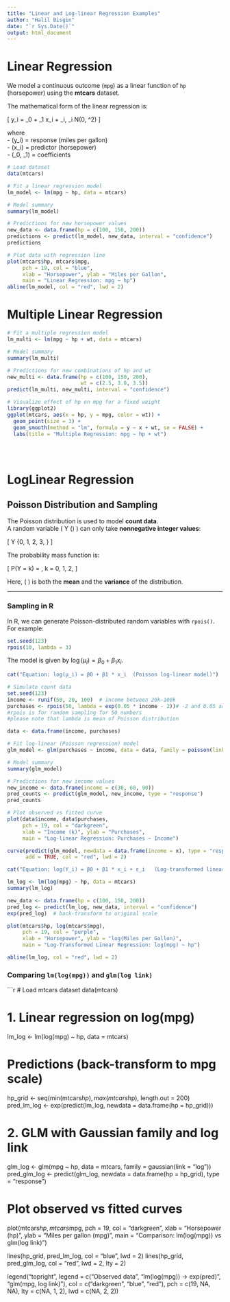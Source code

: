 ```yaml
---
title: "Linear and Log-linear Regression Examples"
author: "Halil Bisgin"
date: "`r Sys.Date()`"
output: html_document
---
```


# Linear Regression

We model a continuous outcome (`mpg`) as a linear function of `hp` (horsepower) using the **mtcars** dataset.

The mathematical form of the linear regression is:  

\[
y_i = \beta_0 + \beta_1 x_i + \epsilon_i, \quad \epsilon_i \sim N(0, \sigma^2)
\]

where  
- \(y_i\) = response (miles per gallon)  
- \(x_i\) = predictor (horsepower)  
- \(\beta_0, \beta_1\) = coefficients  

```r
# Load dataset
data(mtcars)

# Fit a linear regression model
lm_model <- lm(mpg ~ hp, data = mtcars)

# Model summary
summary(lm_model)

# Predictions for new horsepower values
new_data <- data.frame(hp = c(100, 150, 200))
predictions <- predict(lm_model, new_data, interval = "confidence")
predictions

# Plot data with regression line
plot(mtcars$hp, mtcars$mpg, 
     pch = 19, col = "blue", 
     xlab = "Horsepower", ylab = "Miles per Gallon",
     main = "Linear Regression: mpg ~ hp")
abline(lm_model, col = "red", lwd = 2)

```

# Multiple Linear Regression

```r
# Fit a multiple regression model
lm_multi <- lm(mpg ~ hp + wt, data = mtcars)

# Model summary
summary(lm_multi)

# Predictions for new combinations of hp and wt
new_multi <- data.frame(hp = c(100, 150, 200),
                        wt = c(2.5, 3.0, 3.5))
predict(lm_multi, new_multi, interval = "confidence")

# Visualize effect of hp on mpg for a fixed weight
library(ggplot2)
ggplot(mtcars, aes(x = hp, y = mpg, color = wt)) +
  geom_point(size = 3) +
  geom_smooth(method = "lm", formula = y ~ x + wt, se = FALSE) +
  labs(title = "Multiple Regression: mpg ~ hp + wt")





```

# LogLinear Regression


## Poisson Distribution and Sampling

The Poisson distribution is used to model **count data**.  
A random variable \( Y \sim \text{Poisson}(\lambda) \) can only take **nonnegative integer values**:

\[
Y \in \{0, 1, 2, 3, \ldots\}
\]

The probability mass function is:

\[
P(Y = k) = \frac{\lambda^k e^{-\lambda}}{k!}, \quad k = 0, 1, 2, \ldots
\]

Here, \( \lambda \) is both the **mean** and the **variance** of the distribution.

---

### Sampling in R

In R, we can generate Poisson-distributed random variables with `rpois()`.  
For example:

```r
set.seed(123)
rpois(10, lambda = 3)
```

The model is given by $\log(\mu_i) = \beta_0 + \beta_1 x_i$.


```r

cat("Equation: log(μ_i) = β0 + β1 * x_i  (Poisson log-linear model)")

# Simulate count data
set.seed(123)
income <- runif(50, 20, 100)  # income between 20k–100k
purchases <- rpois(50, lambda = exp(0.05 * income - 2))# -2 and 0.05 are the real coefficients
#rpois is for random sampling for 50 numbers 
#please note that lambda is mean of Poisson distribution

data <- data.frame(income, purchases)

# Fit log-linear (Poisson regression) model
glm_model <- glm(purchases ~ income, data = data, family = poisson(link = "log"))

# Model summary
summary(glm_model)

# Predictions for new income values
new_income <- data.frame(income = c(30, 60, 90))
pred_counts <- predict(glm_model, new_income, type = "response")
pred_counts

# Plot observed vs fitted curve
plot(data$income, data$purchases, 
     pch = 19, col = "darkgreen",
     xlab = "Income (k)", ylab = "Purchases",
     main = "Log-linear Regression: Purchases ~ Income")

curve(predict(glm_model, newdata = data.frame(income = x), type = "response"), 
      add = TRUE, col = "red", lwd = 2)
```

```r
cat("Equation: log(Y_i) = β0 + β1 * x_i + ε_i   (Log-transformed linear model)")

lm_log <- lm(log(mpg) ~ hp, data = mtcars)
summary(lm_log)

new_data <- data.frame(hp = c(100, 150, 200))
pred_log <- predict(lm_log, new_data, interval = "confidence")
exp(pred_log)  # back-transform to original scale

plot(mtcars$hp, log(mtcars$mpg),
     pch = 19, col = "purple",
     xlab = "Horsepower", ylab = "log(Miles per Gallon)",
     main = "Log-Transformed Linear Regression: log(mpg) ~ hp")

abline(lm_log, col = "red", lwd = 2)
```


### Comparing `lm(log(mpg))` and `glm(log link)`

```r
# Load mtcars dataset
data(mtcars)

# 1. Linear regression on log(mpg)
lm_log <- lm(log(mpg) ~ hp, data = mtcars)

# Predictions (back-transform to mpg scale)
hp_grid <- seq(min(mtcars$hp), max(mtcars$hp), length.out = 200)
pred_lm_log <- exp(predict(lm_log, newdata = data.frame(hp = hp_grid)))

# 2. GLM with Gaussian family and log link
glm_log <- glm(mpg ~ hp, data = mtcars, family = gaussian(link = "log"))
pred_glm_log <- predict(glm_log, newdata = data.frame(hp = hp_grid), type = "response")

# Plot observed vs fitted curves
plot(mtcars$hp, mtcars$mpg,
     pch = 19, col = "darkgreen",
     xlab = "Horsepower (hp)", ylab = "Miles per gallon (mpg)",
     main = "Comparison: lm(log(mpg)) vs glm(log link)")

lines(hp_grid, pred_lm_log, col = "blue", lwd = 2)
lines(hp_grid, pred_glm_log, col = "red", lwd = 2, lty = 2)

legend("topright", legend = c("Observed data",
                              "lm(log(mpg)) → exp(pred)",
                              "glm(mpg, log link)"),
       col = c("darkgreen", "blue", "red"),
       pch = c(19, NA, NA), lty = c(NA, 1, 2), lwd = c(NA, 2, 2))
